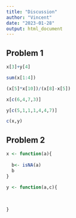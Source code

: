 ```yaml
---
title: "Discussion"
author: "Vincent"
date: "2023-01-28"
output: html_document
---
```


## Problem 1
```r
x[3]+y[4]

sum(x[1:4])

(x[5]*x[10])/(x[8]-x[5])

x[c(6,4,7,3)]

y[c(5,1,1,1,4,4,7)]

c(x,y)
```

## Problem 2

```r

x <- function(a){
  
  b<- isNA(a)
  b
}

y <- function(a,c){
  
  
  
}

```


